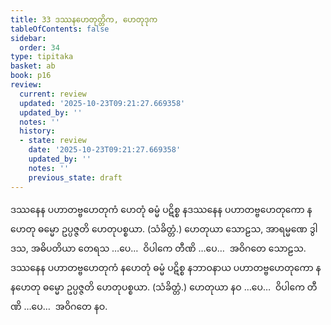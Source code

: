 ```yaml
---
title: 33 ဒဿနဟေတုတ္တိက, ဟေတုဒုက
tableOfContents: false
sidebar:
  order: 34
type: tipitaka
basket: ab
book: p16
review:
  current: review
  updated: '2025-10-23T09:21:27.669358'
  updated_by: ''
  notes: ''
  history:
  - state: review
    date: '2025-10-23T09:21:27.669358'
    updated_by: ''
    notes: ''
    previous_state: draft
---
```



<ReviewStatus review={frontmatter.review} showDetails={true} />

<HypothesisAnnotation frontmatter={frontmatter} />

<DynamicBreadcrumb />

<Division number="75" book="p16" e="ch" v="40" p="269">

<Paragraph number="199" book="p16">
ဒဿနေန ပဟာတဗ္ဗဟေတုကံ ဟေတုံ ဓမ္မံ ပဋိစ္စ နဒဿနေန ပဟာတဗ္ဗဟေတုကော နဟေတု ဓမ္မော ဥပ္ပဇ္ဇတိ ဟေတုပစ္စယာ. (သံခိတ္တံ.) ဟေတုယာ သောဠသ, အာရမ္မဏေ ဒွါဒသ, အဓိပတိယာ တေရသ …ပေ…  ဝိပါကေ တီဏိ …ပေ…  အဝိဂတေ သောဠသ.
</Paragraph>

<Paragraph number="200" book="p16">
ဒဿနေန ပဟာတဗ္ဗဟေတုကံ နဟေတုံ ဓမ္မံ ပဋိစ္စ နဘာဝနာယ ပဟာတဗ္ဗဟေတုကော နနဟေတု ဓမ္မော ဥပ္ပဇ္ဇတိ ဟေတုပစ္စယာ. (သံခိတ္တံ.) ဟေတုယာ နဝ …ပေ…  ဝိပါကေ တီဏိ …ပေ…  အဝိဂတေ နဝ.
</Paragraph>
</Division>
